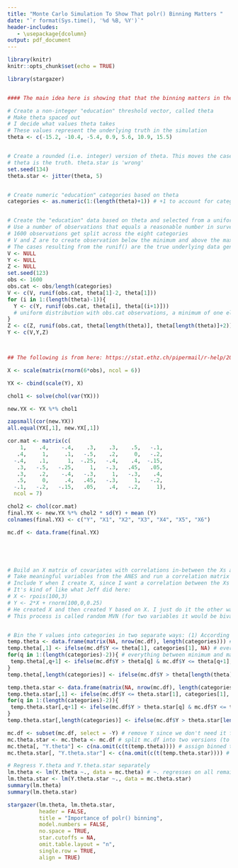 ```yaml
---
title: "Monte Carlo Simulation To Show That polr() Binning Matters "
date: "`r format(Sys.time(), '%d %B, %Y')`"
header-includes:
   - \usepackage{dcolumn}
output: pdf_document
---
```


```r
library(knitr)
knitr::opts_chunk$set(echo = TRUE)
```

```r

library(stargazer)


#### The main idea here is showing that that the binning matters in the polr() sense ####

# Create a non-integer "education" threshold vector, called theta
# Make theta spaced out
# I decide what values theta takes
# These values represent the underlying truth in the simulation
theta <- c(-15.2, -10.4, -5.4, 0.9, 5.6, 10.9, 15.5)


# Create a rounded (i.e. integer) version of theta. This moves the cases around a bit
# theta is the truth. theta.star is 'wrong'
set.seed(134)
theta.star <- jitter(theta, 5)


# Create numeric "education" categories based on theta
categories <- as.numeric(1:(length(theta)+1)) # +1 to account for categories below minimum and above maximum of theta


# Create the "education" data based on theta and selected from a uniform distribution
# Use a number of observations that equals a reasonable number in survey experiments. I chose 1600 overall
# 1600 observations get split across the eight categories
# V and Z are to create observation below the minimum and above the maximum thresholds
# The cases resulting from the runif() are the true underlying data generation
V <- NULL
Y <- NULL 
Z <- NULL
set.seed(123)
obs <- 1600
obs.cat <- obs/length(categories)
V <- c(V, runif(obs.cat, theta[1]-2, theta[1]))
for (i in 1:(length(theta)-1)){     
  Y <- c(Y, runif(obs.cat, theta[i], theta[(i+1)])) 
  # uniform distribution with obs.cat observations, a minimum of one element of theta, and a maximum of the following element of theta
}
Z <- c(Z, runif(obs.cat, theta[length(theta)], theta[length(theta)]+2))
Y <- c(V,Y,Z)



## The following is from here: https://stat.ethz.ch/pipermail/r-help/2007-April/128925.html ##

X <- scale(matrix(rnorm(6*obs), ncol = 6))

YX <- cbind(scale(Y), X)

chol1 <- solve(chol(var(YX)))

new.YX <- YX %*% chol1

zapsmall(cor(new.YX))
all.equal(YX[,1], new.YX[,1])

cor.mat <- matrix(c(
    1,    .4,    -.4,    .3,    .3,    .5,   -.1,
   .4,     1,     .1,   -.5,    .2,     0,   -.2,
  -.4,    .1,      1,  -.25,   -.4,    .4,  -.15,
   .3,   -.5,   -.25,     1,   -.3,   .45,   .05,
   .3,    .2,    -.4,   -.3,     1,   -.3,    .4,
   .5,     0,     .4,   .45,   -.3,     1,   -.2,
  -.1,   -.2,   -.15,   .05,    .4,   -.2,     1),
  ncol = 7)

chol2 <- chol(cor.mat)
final.YX <- new.YX %*% chol2 * sd(Y) + mean (Y)
colnames(final.YX) <- c("Y", "X1", "X2", "X3", "X4", "X5", "X6")

mc.df <- data.frame(final.YX)





# Build an X matrix of covariates with correlations in-between the Xs and between the Xs and Y
# Take meaningful variables from the ANES and run a correlation matrix (cor()) on them. Make factor columns numeric for this to work. These are kind of 'typical' correlations we see in data. Use them as the correlations in-between the Xs
# Include Y when I create X, since I want a correlation between the Xs and Y as well
# It's kind of like what Jeff did here:
# X <- rpois(100,3) 
# Y <- 2*X + rnorm(100,0,0.25) 
# He created X and then created Y based on X. I just do it the other way round with additional correlations between the Xs
# This process is called random MVN (for two variables it would be bivariate generation)


# Bin the Y values into categories in two separate ways: (1) According to the theta thresholds, (2) according to the theta.star thresholds
temp.theta <- data.frame(matrix(NA, nrow(mc.df), length(categories))) # to store categories for observations binned with theta
temp.theta[,1] <- ifelse(mc.df$Y <= theta[1], categories[1], NA) # everything under minimum threshold
for(q in 1:(length(categories)-2)){ # everything between minimum and maximum thresholds
 temp.theta[,q+1] <- ifelse(mc.df$Y > theta[q] & mc.df$Y <= theta[q+1], categories[q+1], NA)
}
temp.theta[,length(categories)] <- ifelse(mc.df$Y > theta[length(theta)], categories[length(categories)], NA) # everything above maximum threshold

temp.theta.star <- data.frame(matrix(NA, nrow(mc.df), length(categories))) # same for theta.star
temp.theta.star[,1] <- ifelse(mc.df$Y <= theta.star[1], categories[1], NA)
for(q in 1:(length(categories)-2)){
 temp.theta.star[,q+1] <- ifelse(mc.df$Y > theta.star[q] & mc.df$Y <= theta.star[q+1], categories[q+1], NA)
}
temp.theta.star[,length(categories)] <- ifelse(mc.df$Y > theta.star[length(theta.star)], categories[length(categories)], NA)

mc.df <- subset(mc.df, select = -Y) # remove Y since we don't need it for the regression
mc.theta.star <- mc.theta <- mc.df # split mc.df into two versions (to make regression code simpler)
mc.theta[, "Y.theta"] <- c(na.omit(c(t(temp.theta)))) # assign binned theta categories to theta data frame
mc.theta.star[, "Y.theta.star"] <- c(na.omit(c(t(temp.theta.star)))) # assign binned theta.star categories to theta.star data frame

# Regress Y.theta and Y.theta.star separately
lm.theta <- lm(Y.theta ~., data = mc.theta) # ~. regresses on all remaining columns
lm.theta.star <- lm(Y.theta.star ~., data = mc.theta.star)
summary(lm.theta)
summary(lm.theta.star)

```


```r
stargazer(lm.theta, lm.theta.star,
          header = FALSE,
          title = "Importance of polr() binning",
          model.numbers = FALSE,
          no.space = TRUE,
          star.cutoffs = NA,
          omit.table.layout = "n",
          single.row = TRUE,
          align = TRUE)

```


